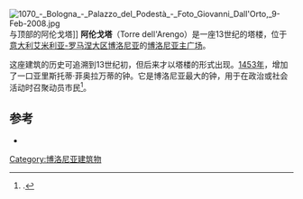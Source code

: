 [[File:1070_-_Bologna_-_Palazzo_del_Podestà_-_Foto_Giovanni_Dall'Orto,_9-Feb-2008.jpg|thumb]]与顶部的阿伦戈塔]]
'''阿伦戈塔'''（Torre dell'Arengo）是一座13世纪的塔楼，位于[[意大利|意大利]][[艾米利亚-罗马涅大区|艾米利亚-罗马涅大区]][[博洛尼亚|博洛尼亚]]的[[博洛尼亚主广场|博洛尼亚主广场]]。

这座建筑的历史可追溯到13世纪初，但后来才以塔楼的形式出现。[[1453年|1453年]]，增加了一口亚里斯托蒂·菲奥拉万蒂的钟。它是博洛尼亚最大的钟，用于在政治或社会活动时召聚动员市民<ref>{{cite web|language=it|url=https://www.bolognawelcome.com/home/scopri/luoghi/architettura-e-monumenti/torri/torre-dellarengo/|title=Torre dell'Arengo|accessdate=2020-08-18|archive-date=2018-03-17|archive-url=https://web.archive.org/web/20180317175316/http://www.bolognawelcome.com/home/scopri/luoghi/architettura-e-monumenti/torri/torre-dellarengo|dead-url=no}}.</ref>。
 
== 参考 ==
{{References}}
*{{cite web|language=it|url=https://www.bolognawelcome.com/home/scopri/luoghi/architettura-e-monumenti/torri/torre-dellarengo/|title=Torre dell'Arengo|accessdate=2020-08-18|archive-date=2018-03-17|archive-url=https://web.archive.org/web/20180317175316/http://www.bolognawelcome.com/home/scopri/luoghi/architettura-e-monumenti/torri/torre-dellarengo|dead-url=no}}
[[Category:博洛尼亚建筑物|Category:博洛尼亚建筑物]]